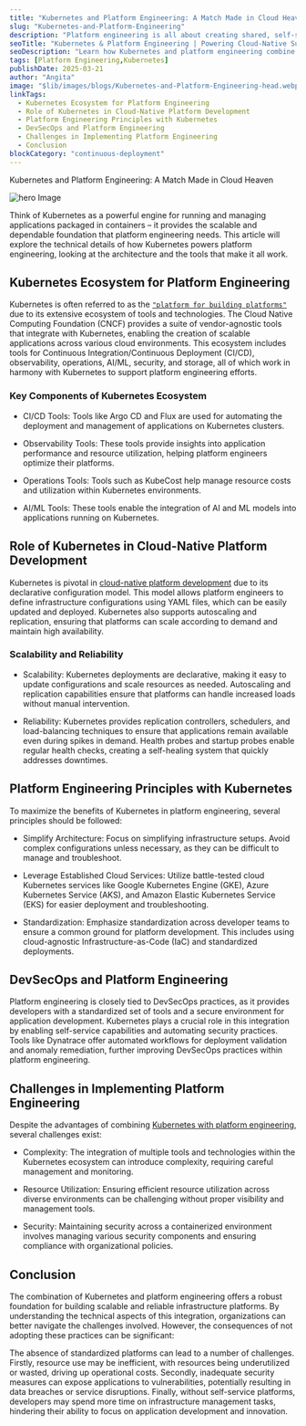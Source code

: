 ```yaml
---
title: "Kubernetes and Platform Engineering: A Match Made in Cloud Heaven"
slug: "Kubernetes-and-Platform-Engineering"
description: "Platform engineering is all about creating shared, self-service infrastructure platforms that internal teams can use. It's a hot topic these days because it can really boost system reliability, efficiency, and how quickly we can deliver software. A key player in this space is Kubernetes."
seoTitle: "Kubernetes & Platform Engineering | Powering Cloud-Native Success | Improwised Tech"
seoDescription: "Learn how Kubernetes and platform engineering combine to streamline deployment, scale infrastructure, and power cloud-native apps with speed and reliability."
tags: [Platform Engineering,Kubernetes]
publishDate: 2025-03-21
author: "Angita"
image: "$lib/images/blogs/Kubernetes-and-Platform-Engineering-head.webp"
linkTags:
  - Kubernetes Ecosystem for Platform Engineering
  - Role of Kubernetes in Cloud-Native Platform Development
  - Platform Engineering Principles with Kubernetes
  - DevSecOps and Platform Engineering
  - Challenges in Implementing Platform Engineering
  - Conclusion
blockCategory: "continuous-deployment"
---
```


Kubernetes and Platform Engineering: A Match Made in Cloud Heaven

![hero Image]($lib/images/blogs/Kubernetes-and-Platform-Engineering-body.svg)

Think of Kubernetes as a powerful engine for running and managing applications packaged in containers – it provides the scalable and dependable foundation that platform engineering needs. This article will explore the technical details of how Kubernetes powers platform engineering, looking at the architecture and the tools that make it all work.

## Kubernetes Ecosystem for Platform Engineering

Kubernetes is often referred to as the [`"platform for building platforms"`](/services/platform-engineering/) due to its extensive ecosystem of tools and technologies. The Cloud Native Computing Foundation (CNCF) provides a suite of vendor-agnostic tools that integrate with Kubernetes, enabling the creation of scalable applications across various cloud environments. This ecosystem includes tools for Continuous Integration/Continuous Deployment (CI/CD), observability, operations, AI/ML, security, and storage, all of which work in harmony with Kubernetes to support platform engineering efforts.

### Key Components of Kubernetes Ecosystem

* CI/CD Tools: Tools like Argo CD and Flux are used for automating the deployment and management of applications on Kubernetes clusters.

* Observability Tools: These tools provide insights into application performance and resource utilization, helping platform engineers optimize their platforms.

* Operations Tools: Tools such as KubeCost help manage resource costs and utilization within Kubernetes environments.

* AI/ML Tools: These tools enable the integration of AI and ML models into applications running on Kubernetes.

## Role of Kubernetes in Cloud-Native Platform Development

Kubernetes is pivotal in [cloud-native platform development](/blog/Scaling-Tech-Infrastructure-with-Platform-Engineering/) due to its declarative configuration model. This model allows platform engineers to define infrastructure configurations using YAML files, which can be easily updated and deployed. Kubernetes also supports autoscaling and replication, ensuring that platforms can scale according to demand and maintain high availability.

### Scalability and Reliability

* Scalability: Kubernetes deployments are declarative, making it easy to update configurations and scale resources as needed. Autoscaling and replication capabilities ensure that platforms can handle increased loads without manual intervention.

* Reliability: Kubernetes provides replication controllers, schedulers, and load-balancing techniques to ensure that applications remain available even during spikes in demand. Health probes and startup probes enable regular health checks, creating a self-healing system that quickly addresses downtimes.

## Platform Engineering Principles with Kubernetes

To maximize the benefits of Kubernetes in platform engineering, several principles should be followed:

- Simplify Architecture: Focus on simplifying infrastructure setups. Avoid complex configurations unless necessary, as they can be difficult to manage and troubleshoot.

- Leverage Established Cloud Services: Utilize battle-tested cloud Kubernetes services like Google Kubernetes Engine (GKE), Azure Kubernetes Service (AKS), and Amazon Elastic Kubernetes Service (EKS) for easier deployment and troubleshooting.

- Standardization: Emphasize standardization across developer teams to ensure a common ground for platform development. This includes using cloud-agnostic Infrastructure-as-Code (IaC) and standardized deployments.

## DevSecOps and Platform Engineering

Platform engineering is closely tied to DevSecOps practices, as it provides developers with a standardized set of tools and a secure environment for application development. Kubernetes plays a crucial role in this integration by enabling self-service capabilities and automating security practices. Tools like Dynatrace offer automated workflows for deployment validation and anomaly remediation, further improving DevSecOps practices within platform engineering.

## Challenges in Implementing Platform Engineering

Despite the advantages of combining [Kubernetes with platform engineering](/blog/kubernetes-why-its-foundation-not-destination/), several challenges exist:

* Complexity: The integration of multiple tools and technologies within the Kubernetes ecosystem can introduce complexity, requiring careful management and monitoring.

* Resource Utilization: Ensuring efficient resource utilization across diverse environments can be challenging without proper visibility and management tools.

* Security: Maintaining security across a containerized environment involves managing various security components and ensuring compliance with organizational policies.

## Conclusion

The combination of Kubernetes and platform engineering offers a robust foundation for building scalable and reliable infrastructure platforms. By understanding the technical aspects of this integration, organizations can better navigate the challenges involved. However, the consequences of not adopting these practices can be significant:

The absence of standardized platforms can lead to a number of challenges. Firstly, resource use may be inefficient, with resources being underutilized or wasted, driving up operational costs. Secondly, inadequate security measures can expose applications to vulnerabilities, potentially resulting in data breaches or service disruptions. Finally, without self-service platforms, developers may spend more time on infrastructure management tasks, hindering their ability to focus on application development and innovation.


